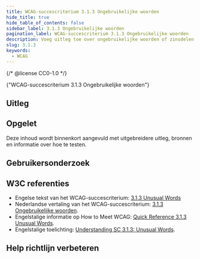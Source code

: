 ```yaml
---
title: WCAG-succescriterium 3.1.3 Ongebruikelijke woorden
hide_title: true
hide_table_of_contents: false
sidebar_label: 3.1.3 Ongebruikelijke woorden
pagination_label: WCAG-succescriterium 3.1.3 Ongebruikelijke woorden
description: Voeg uitleg toe over ongebruikelijke woorden of zinsdelen en over woorden die op een ongebruikelijke manier worden gebruikt. Dit geldt ook voor vakjargon en uitdrukkingen die niet letterlijk kunnen worden begrepen zoals idioom en spreekwoorden.
slug: 3.1.3
keywords:
  - WCAG
---
```


{/* @license CC0-1.0 */}


<WcagHeadingGroup level={1} conformanceLevel="Niveau AAA">
  {"WCAG-succescriterium 3.1.3 Ongebruikelijke woorden"}
</WcagHeadingGroup>

## Uitleg

<Summary />

## Opgelet

Deze inhoud wordt binnenkort aangevuld met uitgebreidere uitleg, bronnen en informatie over hoe te testen.

## Gebruikersonderzoek

<CTAGebruikersonderzoek />

## W3C referenties

- Engelse tekst van het WCAG-succescriterium: [<span lang="en">3.1.3 Unusual Words</span>](https://www.w3.org/TR/WCAG22/#unusual-words)
- Nederlandse vertaling van het WCAG-succescriterium: [3.1.3 Ongebruikelijke woorden](https://www.w3.org/Translations/WCAG22-nl/#ongebruikelijke-woorden).
- Engelstalige informatie op <span lang="en">How to Meet WCAG</span>: [<span lang="en">Quick Reference 3.1.3 Unusual Words</span>](https://www.w3.org/WAI/WCAG22/quickref/#unusual-words).
- Engelstalige toelichting: [<span lang="en">Understanding SC 3.1.3: Unusual Words</span>](https://www.w3.org/WAI/WCAG22/Understanding/unusual-words.html).

<SpotlightSection>
  <Markdown omitH1 headinglevel={3}>
    <Disclaimer />
  </Markdown>
</SpotlightSection>

## Help richtlijn verbeteren

<Markdown omitH1 headinglevel={3}>
  <WCAGFooterInfo />
</Markdown>
